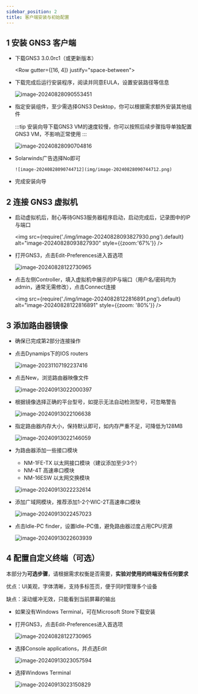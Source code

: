 ```yaml
---
sidebar_position: 2
title: 客户端安装与初始配置
---
```



## 1 安装 GNS3 客户端

* 下载GNS3 3.0.0rc1（或更新版本）

    <Row gutter={[16, 4]} justify="space-between">
        <Col xs={24} sm={12}>
            <FileCard link="https://pan.zju.edu.cn/share/57acd2792d40b041e5b1ba8df5" name="浙大云盘" size={75078041} file_type="cloud"/>
        </Col>
        <Col xs={24} sm={12}>
            <FileCard link="https://github.com/GNS3/gns3-gui/releases" name="Github官方仓库" size={75078041} file_type="github"/>
        </Col>
    </Row>

* 下载完成后运行安装程序，阅读并同意EULA，设置安装路径等信息

  ![image-20240828090553451](img/image-20240828090553451.png)

* 指定安装组件，至少需选择GNS3 Desktop，你可以根据需求额外安装其他组件

    :::tip 安装向导下载GNS3 VM的速度较慢，你可以按照后续步骤指导单独配置GNS3 VM，不影响正常使用
    :::

  ![image-20240828090704816](img/image-20240828090704816.png)

* Solarwinds广告选择No即可

      ![image-20240828090744712](img/image-20240828090744712.png)

* 完成安装向导

## 2 连接 GNS3 虚拟机

* 启动虚拟机后，耐心等待GNS3服务器程序启动，启动完成后，记录图中的IP与端口

  <img src={require('./img/image-20240828093827930.png').default} alt="image-20240828093827930" style={{zoom:'67%'}} />

* 打开GNS3，点击Edit-Preferences进入首选项

  ![image-20240828122730965](img/image-20240828122730965.png)

* 点击左侧Controller，填入虚拟机中展示的IP与端口（用户名/密码均为admin，通常无需修改），点击Connect连接

  <img src={require('./img/image-20240828122816891.png').default} alt="image-20240828122816891" style={{zoom: '80%'}} />



## 3 添加路由器镜像

* 确保已完成第2部分连接操作

* 点击Dynamips下的IOS routers

  ![image-20231107192237416](img/image-20231107192237416.png)

* 点击New，浏览路由器映像文件

  ![image-20240913022000397](img/image-20240913022000397.png)

* 根据镜像选择正确的平台型号，如提示无法自动检测型号，可忽略警告

  ![image-20240913022106638](img/image-20240913022106638.png)

* 指定路由器内存大小，保持默认即可，如内存严重不足，可降低为128MB

  ![image-20240913022146059](img/image-20240913022146059.png)

* 为路由器添加一些接口模块

  * NM-1FE-TX 以太网接口模块（建议添加至少3个）
  * NM-4T 高速串口模块
  * NM-16ESW 以太网交换模块

  ![image-20240913022232614](img/image-20240913022232614.png)

* 添加广域网模块，推荐添加1-2个WIC-2T高速串口模块

  ![image-20240913022457023](img/image-20240913022457023.png)

* 点击Idle-PC finder，设置Idle-PC值，避免路由器过度占用CPU资源

  ![image-20240913022603939](img/image-20240913022603939.png)



## 4 配置自定义终端（可选）

本部分为**可选步骤**，请根据需求权衡是否需要，**实验对使用的终端没有任何要求**

优点：UI美观，字体清晰，支持多标签页，便于同时管理多个设备

缺点：滚动缓冲无效，只能看到当前屏幕的输出

* 如果没有Windows Terminal，可在Microsoft Store下载安装

* 打开GNS3，点击Edit-Preferences进入首选项

  ![image-20240828122730965](img/image-20240828122730965.png)

* 选择Console applications，并点选Edit

  ![image-20240913023057594](img/image-20240913023057594.png)

* 选择Windows Terminal

  ![image-20240913023150829](img/image-20240913023150829.png)

